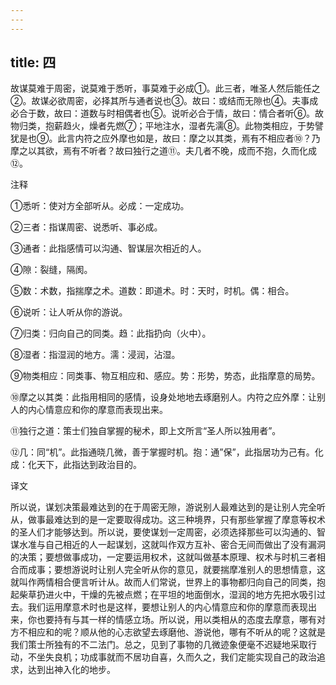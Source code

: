 ```yaml
---
---
---
```

title: 四
---



故谋莫难于周密，说莫难于悉听，事莫难于必成①。此三者，唯圣人然后能任之②。故谋必欲周密，必择其所与通者说也③。故曰：或结而无隙也④。夫事成必合于数，故曰：道数与时相偶者也⑤。说听必合于情，故曰：情合者听⑥。故物归类，抱薪趋火，燥者先燃⑦；平地注水，湿者先濡⑧。此物类相应，于势譬犹是也⑨。此言内符之应外摩也如是，故曰：摩之以其类，焉有不相应者⑩？乃摩之以其欲，焉有不听者？故曰独行之道⑪。夫几者不晚，成而不抱，久而化成⑫。

注释

①悉听：使对方全部听从。必成：一定成功。

②三者：指谋周密、说悉听、事必成。

③通者：此指感情可以沟通、智谋层次相近的人。

④隙：裂缝，隔阂。

⑤数：术数，指揣摩之术。道数：即道术。时：天时，时机。偶：相合。

⑥说听：让人听从你的游说。

⑦归类：归向自己的同类。趋：此指扔向（火中）。

⑧湿者：指湿润的地方。濡：浸润，沾湿。

⑨物类相应：同类事、物互相应和、感应。势：形势，势态，此指摩意的局势。

⑩摩之以其类：此指用相同的感情，设身处地地去琢磨别人。内符之应外摩：让别人的内心情意应和你的摩意而表现出来。

⑪独行之道：策士们独自掌握的秘术，即上文所言“圣人所以独用者”。

⑫几：同“机”。此指通晓几微，善于掌握时机。抱：通”保”，此指居功为己有。化成：化天下，此指达到政治目的。

译文

所以说，谋划决策最难达到的在于周密无隙，游说别人最难达到的是让别人完全听从，做事最难达到的是一定要取得成功。这三种境界，只有那些掌握了摩意等权术的圣人们才能够达到。所以说，要使谋划一定周密，必须选择那些可以沟通的、智谋水准与自己相近的人一起谋划，这就叫作双方互补、密合无间而做出了没有漏洞的决策；要想做事成功，一定要运用权术，这就叫做基本原理、权术与时机三者相合而成事；要想游说时让别人完全听从你的意见，就要揣摩准别人的思想情意，这就叫作两情相合便言听计从。故而人们常说，世界上的事物都归向自己的同类，抱起柴草扔进火中，干燥的先被点燃；在平坦的地面倒水，湿润的地方先把水吸引过去。我们运用摩意术时也是这样，要想让别人的内心情意应和你的摩意而表现出来，你也要持有与其一样的情感立场。所以说，用以类相从的态度去摩意，哪有对方不相应和的呢？顺从他的心志欲望去琢磨他、游说他，哪有不听从的呢？这就是我们策士所独有的不二法门。总之，见到了事物的几微迹象便毫不迟疑地采取行动，不坐失良机；功成事就而不居功自喜，久而久之，我们定能实现自己的政治追求，达到出神入化的地步。